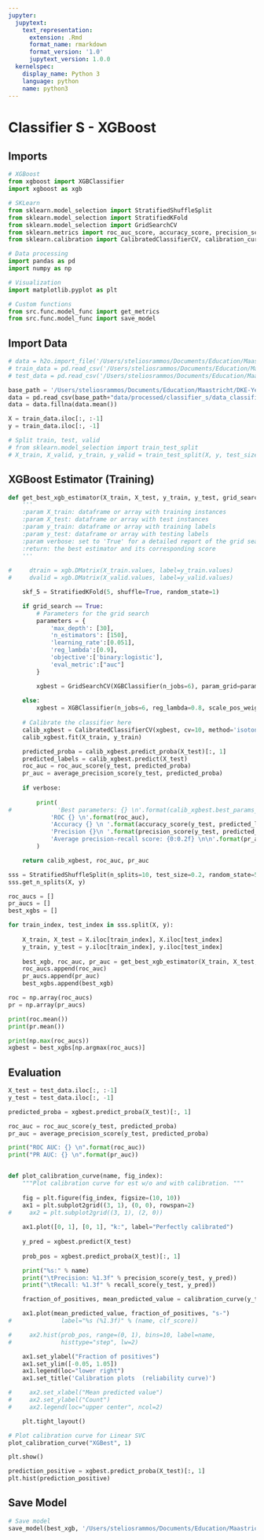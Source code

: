 ```yaml
---
jupyter:
  jupytext:
    text_representation:
      extension: .Rmd
      format_name: rmarkdown
      format_version: '1.0'
      jupytext_version: 1.0.0
  kernelspec:
    display_name: Python 3
    language: python
    name: python3
---
```


# Classifier S - XGBoost

## Imports

```python
# XGBoost
from xgboost import XGBClassifier
import xgboost as xgb

# SKLearn
from sklearn.model_selection import StratifiedShuffleSplit
from sklearn.model_selection import StratifiedKFold
from sklearn.model_selection import GridSearchCV
from sklearn.metrics import roc_auc_score, accuracy_score, precision_score, average_precision_score, recall_score
from sklearn.calibration import CalibratedClassifierCV, calibration_curve

# Data processing
import pandas as pd
import numpy as np

# Visualization
import matplotlib.pyplot as plt

# Custom functions
from src.func.model_func import get_metrics
from src.func.model_func import save_model


```

## Import Data

```python
# data = h2o.import_file('/Users/steliosrammos/Documents/Education/Maastricht/DKE-Year3/BachelorThesis/bachelor_thesis/data/processed/classifier_s/data_classifier_s.csv')
# train_data = pd.read_csv('/Users/steliosrammos/Documents/Education/Maastricht/DKE-Year3/BachelorThesis/bachelor_thesis/data/processed/classifier_s/train_classifier_s.csv', sep=";")
# test_data = pd.read_csv('/Users/steliosrammos/Documents/Education/Maastricht/DKE-Year3/BachelorThesis/bachelor_thesis/data/processed/classifier_s/test_classifier_s.csv', sep=";")

base_path = '/Users/steliosrammos/Documents/Education/Maastricht/DKE-Year3/BachelorThesis/bachelor_thesis/'
data = pd.read_csv(base_path+"data/processed/classifier_s/data_classifier_s.csv", sep=";")
data = data.fillna(data.mean())
```

```python
X = train_data.iloc[:, :-1]
y = train_data.iloc[:, -1]
```

```python
# Split train, test, valid
# from sklearn.model_selection import train_test_split
# X_train, X_valid, y_train, y_valid = train_test_split(X, y, test_size=0.2, random_state=55)
```

## XGBoost Estimator (Training)

```python
def get_best_xgb_estimator(X_train, X_test, y_train, y_test, grid_search=False, verbose=False):
    '''
    :param X_train: dataframe or array with training instances
    :param X_test: dataframe or array with test instances
    :param y_train: dataframe or array with training labels
    :param y_test: dataframe or array with testing labels
    :param verbose: set to 'True' for a detailed report of the grid search
    :return: the best estimator and its corresponding score
    '''
    
#     dtrain = xgb.DMatrix(X_train.values, label=y_train.values)
#     dvalid = xgb.DMatrix(X_valid.values, label=y_valid.values)

    skf_5 = StratifiedKFold(5, shuffle=True, random_state=1)

    if grid_search == True: 
        # Parameters for the grid search
        parameters = {
            'max_depth': [30],
            'n_estimators': [150],
            'learning_rate':[0.051],
            'reg_lambda':[0.9],
            'objective':['binary:logistic'],
            'eval_metric':["auc"]
        }

        xgbest = GridSearchCV(XGBClassifier(n_jobs=6), param_grid=parameters, cv=skf_5, scoring="roc_auc", verbose=0)
        
    else:
        xgbest = XGBClassifier(n_jobs=6, reg_lambda=0.8, scale_pos_weight=0.9, learing_rate=0.05, max_depth=30, n_estimators=150)
    
    # Calibrate the classifier here
    calib_xgbest = CalibratedClassifierCV(xgbest, cv=10, method='isotonic')
    calib_xgbest.fit(X_train, y_train)

    predicted_proba = calib_xgbest.predict_proba(X_test)[:, 1]
    predicted_labels = calib_xgbest.predict(X_test)
    roc_auc = roc_auc_score(y_test, predicted_proba)
    pr_auc = average_precision_score(y_test, predicted_proba)
    
    if verbose:
    
        print(
#             'Best parameters: {} \n'.format(calib_xgbest.best_params_),
            'ROC {} \n'.format(roc_auc),
            'Accuracy {} \n '.format(accuracy_score(y_test, predicted_labels)),
            'Precision {}\n '.format(precision_score(y_test, predicted_labels)),
            'Average precision-recall score: {0:0.2f} \n\n'.format(pr_auc)
        )

    return calib_xgbest, roc_auc, pr_auc
```

```python
sss = StratifiedShuffleSplit(n_splits=10, test_size=0.2, random_state=55)
sss.get_n_splits(X, y)

roc_aucs = []
pr_aucs = []
best_xgbs = []

for train_index, test_index in sss.split(X, y):
    
    X_train, X_test = X.iloc[train_index], X.iloc[test_index]
    y_train, y_test = y.iloc[train_index], y.iloc[test_index]
    
    best_xgb, roc_auc, pr_auc = get_best_xgb_estimator(X_train, X_test, y_train, y_test, verbose=False)
    roc_aucs.append(roc_auc)
    pr_aucs.append(pr_auc)
    best_xgbs.append(best_xgb)
```

```python
roc = np.array(roc_aucs)
pr = np.array(pr_aucs)

print(roc.mean())
print(pr.mean())
```

```python
print(np.max(roc_aucs))
xgbest = best_xgbs[np.argmax(roc_aucs)]
```

## Evaluation

```python
X_test = test_data.iloc[:, :-1]
y_test = test_data.iloc[:, -1]

predicted_proba = xgbest.predict_proba(X_test)[:, 1]

roc_auc = roc_auc_score(y_test, predicted_proba)
pr_auc = average_precision_score(y_test, predicted_proba)

print("ROC AUC: {} \n".format(roc_auc))
print("PR AUC: {} \n".format(pr_auc))
```

```python

```

```python
def plot_calibration_curve(name, fig_index):
    """Plot calibration curve for est w/o and with calibration. """
    
    fig = plt.figure(fig_index, figsize=(10, 10))
    ax1 = plt.subplot2grid((3, 1), (0, 0), rowspan=2)
#     ax2 = plt.subplot2grid((3, 1), (2, 0))
    
    ax1.plot([0, 1], [0, 1], "k:", label="Perfectly calibrated")
    
    y_pred = xgbest.predict(X_test)
    
    prob_pos = xgbest.predict_proba(X_test)[:, 1]

    print("%s:" % name)
    print("\tPrecision: %1.3f" % precision_score(y_test, y_pred))
    print("\tRecall: %1.3f" % recall_score(y_test, y_pred))

    fraction_of_positives, mean_predicted_value = calibration_curve(y_test, prob_pos, n_bins=10)

    ax1.plot(mean_predicted_value, fraction_of_positives, "s-")
#              label="%s (%1.3f)" % (name, clf_score))

#     ax2.hist(prob_pos, range=(0, 1), bins=10, label=name,
#              histtype="step", lw=2)

    ax1.set_ylabel("Fraction of positives")
    ax1.set_ylim([-0.05, 1.05])
    ax1.legend(loc="lower right")
    ax1.set_title('Calibration plots  (reliability curve)')

#     ax2.set_xlabel("Mean predicted value")
#     ax2.set_ylabel("Count")
#     ax2.legend(loc="upper center", ncol=2)

    plt.tight_layout()

# Plot calibration curve for Linear SVC
plot_calibration_curve("XGBest", 1)

plt.show()
```

```python
prediction_positive = xgbest.predict_proba(X_test)[:, 1]
plt.hist(prediction_positive)
```

## Save Model

```python
# Save model
save_model(best_xgb, '/Users/steliosrammos/Documents/Education/Maastricht/DKE-Year3/BachelorThesis/bachelor_thesis/models/classifier_s/calibrated/classifier_s_sk_xgboost')
```

```python

```
